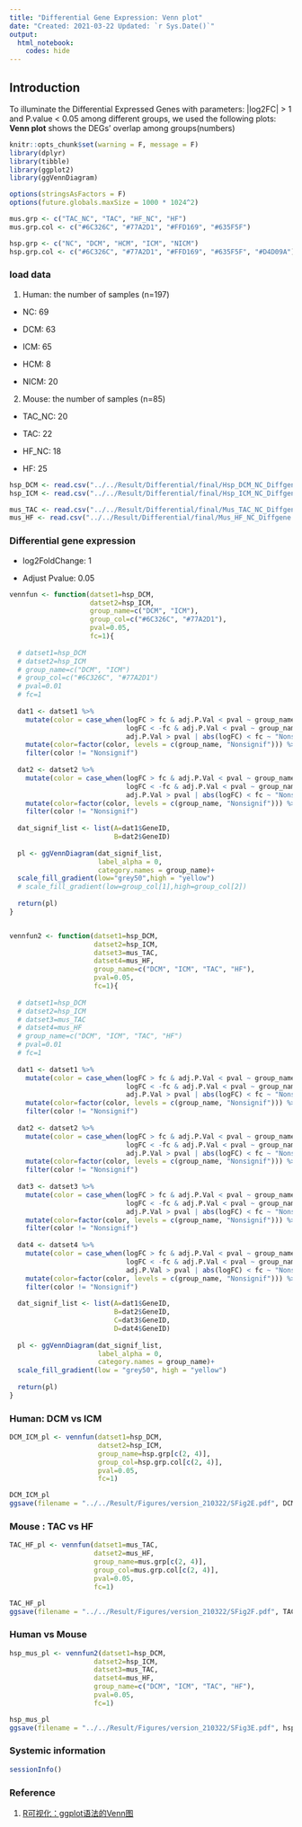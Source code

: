 ---
title: "Differential Gene Expression: Venn plot"
date: "Created: 2021-03-22 Updated: `r Sys.Date()`"
output: 
  html_notebook:
    codes: hide
---

## Introduction

To illuminate the Differential Expressed Genes with parameters: |log2FC| > 1 and P.value < 0.05 among different groups, we used the following plots: **Venn plot** shows the DEGs' overlap among groups(numbers)


```{r setup, include=FALSE}
knitr::opts_chunk$set(warning = F, message = F)
library(dplyr)
library(tibble)
library(ggplot2)
library(ggVennDiagram)

options(stringsAsFactors = F)
options(future.globals.maxSize = 1000 * 1024^2)

mus.grp <- c("TAC_NC", "TAC", "HF_NC", "HF")
mus.grp.col <- c("#6C326C", "#77A2D1", "#FFD169", "#635F5F")

hsp.grp <- c("NC", "DCM", "HCM", "ICM", "NICM")
hsp.grp.col <- c("#6C326C", "#77A2D1", "#FFD169", "#635F5F", "#D4D09A")
```


### load data

1. Human: the number of samples (n=197)

  * NC:  69
  
  * DCM: 63
  
  * ICM: 65
  
  * HCM: 8
  
  * NICM: 20 


2. Mouse: the number of samples (n=85)

  * TAC_NC: 20 
    
  * TAC: 22 
    
  * HF_NC: 18
  
  * HF: 25
  
```{r}
hsp_DCM <- read.csv("../../Result/Differential/final/Hsp_DCM_NC_Diffgene.csv")
hsp_ICM <- read.csv("../../Result/Differential/final/Hsp_ICM_NC_Diffgene.csv")

mus_TAC <- read.csv("../../Result/Differential/final/Mus_TAC_NC_Diffgene.csv")
mus_HF <- read.csv("../../Result/Differential/final/Mus_HF_NC_Diffgene.csv")
```


### Differential gene expression 

* log2FoldChange: 1

* Adjust Pvalue: 0.05


```{r}
vennfun <- function(datset1=hsp_DCM,
                    datset2=hsp_ICM,
                    group_name=c("DCM", "ICM"),
                    group_col=c("#6C326C", "#77A2D1"),
                    pval=0.05, 
                    fc=1){
  
  # datset1=hsp_DCM
  # datset2=hsp_ICM
  # group_name=c("DCM", "ICM")
  # group_col=c("#6C326C", "#77A2D1")
  # pval=0.01
  # fc=1
  
  dat1 <- datset1 %>% 
    mutate(color = case_when(logFC > fc & adj.P.Val < pval ~ group_name[2],
                             logFC < -fc & adj.P.Val < pval ~ group_name[1],
                             adj.P.Val > pval | abs(logFC) < fc ~ "Nonsignif")) %>%
    mutate(color=factor(color, levels = c(group_name, "Nonsignif"))) %>%
    filter(color != "Nonsignif")
  
  dat2 <- datset2 %>% 
    mutate(color = case_when(logFC > fc & adj.P.Val < pval ~ group_name[2],
                             logFC < -fc & adj.P.Val < pval ~ group_name[1],
                             adj.P.Val > pval | abs(logFC) < fc ~ "Nonsignif")) %>%
    mutate(color=factor(color, levels = c(group_name, "Nonsignif"))) %>%
    filter(color != "Nonsignif") 
  
  dat_signif_list <- list(A=dat1$GeneID,
                          B=dat2$GeneID)
  
  pl <- ggVennDiagram(dat_signif_list, 
                      label_alpha = 0,
                      category.names = group_name)+
  scale_fill_gradient(low="grey50",high = "yellow")
  # scale_fill_gradient(low=group_col[1],high=group_col[2])
  
  return(pl)
}


vennfun2 <- function(datset1=hsp_DCM,
                     datset2=hsp_ICM,
                     datset3=mus_TAC,
                     datset4=mus_HF,
                     group_name=c("DCM", "ICM", "TAC", "HF"),
                     pval=0.05, 
                     fc=1){
  
  # datset1=hsp_DCM
  # datset2=hsp_ICM
  # datset3=mus_TAC
  # datset4=mus_HF
  # group_name=c("DCM", "ICM", "TAC", "HF")
  # pval=0.01
  # fc=1
  
  dat1 <- datset1 %>% 
    mutate(color = case_when(logFC > fc & adj.P.Val < pval ~ group_name[2],
                             logFC < -fc & adj.P.Val < pval ~ group_name[1],
                             adj.P.Val > pval | abs(logFC) < fc ~ "Nonsignif")) %>%
    mutate(color=factor(color, levels = c(group_name, "Nonsignif"))) %>%
    filter(color != "Nonsignif")
  
  dat2 <- datset2 %>% 
    mutate(color = case_when(logFC > fc & adj.P.Val < pval ~ group_name[2],
                             logFC < -fc & adj.P.Val < pval ~ group_name[1],
                             adj.P.Val > pval | abs(logFC) < fc ~ "Nonsignif")) %>%
    mutate(color=factor(color, levels = c(group_name, "Nonsignif"))) %>%
    filter(color != "Nonsignif")
  
  dat3 <- datset3 %>% 
    mutate(color = case_when(logFC > fc & adj.P.Val < pval ~ group_name[2],
                             logFC < -fc & adj.P.Val < pval ~ group_name[1],
                             adj.P.Val > pval | abs(logFC) < fc ~ "Nonsignif")) %>%
    mutate(color=factor(color, levels = c(group_name, "Nonsignif"))) %>%
    filter(color != "Nonsignif")
  
  dat4 <- datset4 %>% 
    mutate(color = case_when(logFC > fc & adj.P.Val < pval ~ group_name[2],
                             logFC < -fc & adj.P.Val < pval ~ group_name[1],
                             adj.P.Val > pval | abs(logFC) < fc ~ "Nonsignif")) %>%
    mutate(color=factor(color, levels = c(group_name, "Nonsignif"))) %>%
    filter(color != "Nonsignif")  
  
  dat_signif_list <- list(A=dat1$GeneID,
                          B=dat2$GeneID,
                          C=dat3$GeneID,
                          D=dat4$GeneID)
  
  pl <- ggVennDiagram(dat_signif_list, 
                      label_alpha = 0,
                      category.names = group_name)+
  scale_fill_gradient(low = "grey50", high = "yellow")
  
  return(pl)
}
```


### Human: DCM vs ICM 

```{r, fig.width=4, fig.height=4}
DCM_ICM_pl <- vennfun(datset1=hsp_DCM,
                      datset2=hsp_ICM,
                      group_name=hsp.grp[c(2, 4)],
                      group_col=hsp.grp.col[c(2, 4)],
                      pval=0.05, 
                      fc=1)

DCM_ICM_pl
ggsave(filename = "../../Result/Figures/version_210322/SFig2E.pdf", DCM_ICM_pl, width = 4, height = 4)
```

### Mouse : TAC vs HF
```{r, fig.width=4, fig.height=4}
TAC_HF_pl <- vennfun(datset1=mus_TAC,
                     datset2=mus_HF,
                     group_name=mus.grp[c(2, 4)],
                     group_col=mus.grp.col[c(2, 4)],
                     pval=0.05, 
                     fc=1)

TAC_HF_pl
ggsave(filename = "../../Result/Figures/version_210322/SFig2F.pdf", TAC_HF_pl, width = 4, height = 4)
```

### Human vs Mouse
```{r}
hsp_mus_pl <- vennfun2(datset1=hsp_DCM,
                     datset2=hsp_ICM,
                     datset3=mus_TAC,
                     datset4=mus_HF,
                     group_name=c("DCM", "ICM", "TAC", "HF"),
                     pval=0.05, 
                     fc=1)

hsp_mus_pl
ggsave(filename = "../../Result/Figures/version_210322/SFig3E.pdf", hsp_mus_pl, width = 4, height = 4)
```


### Systemic information
```{r}
sessionInfo()
```


### Reference 

1. [R可视化：ggplot语法的Venn图](https://www.jianshu.com/p/bac9a4d02a2f)
